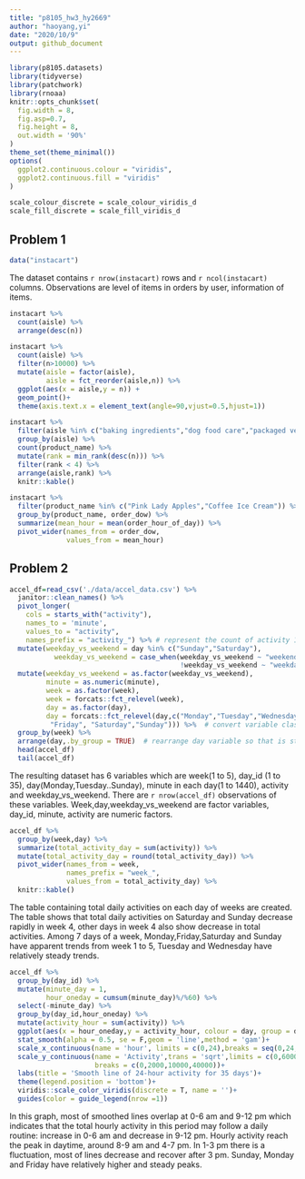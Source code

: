 ```yaml
---
title: "p8105_hw3_hy2669"
author: "haoyang,yi"
date: "2020/10/9"
output: github_document
---
```


```r
library(p8105.datasets)
library(tidyverse)
library(patchwork)
library(rnoaa)
knitr::opts_chunk$set(
  fig.width = 8,
  fig.asp=0.7,
  fig.height = 8,
  out.width = '90%'
)
theme_set(theme_minimal())
options(
  ggplot2.continuous.colour = "viridis",
  ggplot2.continuous.fill = "viridis"
)

scale_colour_discrete = scale_colour_viridis_d
scale_fill_discrete = scale_fill_viridis_d
```

## Problem 1
```r
data("instacart")
```

The dataset contains `r nrow(instacart)` rows and `r ncol(instacart)` columns. Observations are level of items in orders by user, information of items.
```r
instacart %>% 
  count(aisle) %>% 
  arrange(desc(n))
```

```r
instacart %>% 
  count(aisle) %>% 
  filter(n>10000) %>%
  mutate(aisle = factor(aisle),
         aisle = fct_reorder(aisle,n)) %>% 
  ggplot(aes(x = aisle,y = n)) +
  geom_point()+
  theme(axis.text.x = element_text(angle=90,vjust=0.5,hjust=1))
```

```r
instacart %>%
  filter(aisle %in% c("baking ingredients","dog food care","packaged vegetables fruits")) %>%
  group_by(aisle) %>%
  count(product_name) %>%
  mutate(rank = min_rank(desc(n))) %>%
  filter(rank < 4) %>%
  arrange(aisle,rank) %>%
  knitr::kable()
```

```r
instacart %>%
  filter(product_name %in% c("Pink Lady Apples","Coffee Ice Cream")) %>%
  group_by(product_name, order_dow) %>%
  summarize(mean_hour = mean(order_hour_of_day)) %>%
  pivot_wider(names_from = order_dow,
              values_from = mean_hour)
```

## Problem 2
```r
accel_df=read_csv('./data/accel_data.csv') %>% 
  janitor::clean_names() %>% 
  pivot_longer(
    cols = starts_with("activity"),
    names_to = 'minute',
    values_to = "activity",
    names_prefix = "activity_") %>% # represent the count of activity 1-1440 variables of each minute in column
  mutate(weekday_vs_weekend = day %in% c("Sunday","Saturday"),
           weekday_vs_weekend = case_when(weekday_vs_weekend ~ "weekend",
                                          !weekday_vs_weekend ~ "weekday")) %>% # create new variable weekday_vs_weekend
  mutate(weekday_vs_weekend = as.factor(weekday_vs_weekend),
         minute = as.numeric(minute),
         week = as.factor(week),
         week = forcats::fct_relevel(week),
         day = as.factor(day),
         day = forcats::fct_relevel(day,c("Monday","Tuesday","Wednesday","Thursday",
          "Friday", "Saturday","Sunday"))) %>%  # convert variable classes to be reasonable.
  group_by(week) %>%
  arrange(day,.by_group = TRUE)  # rearrange day variable so that is starts from Monday to Sunday.
  head(accel_df)
  tail(accel_df)
```
  The resulting dataset has 6 variables which are week(1 to 5), day_id (1 to 35), day(Monday,Tuesday..Sunday), minute in each day(1 to 1440), activity and weekday_vs_weekend. There are `r nrow(accel_df)` observations of these variables. Week,day,weekday_vs_weekend are factor variables, day_id, minute, activity are numeric factors.

```r
accel_df %>% 
  group_by(week,day) %>% 
  summarize(total_activity_day = sum(activity)) %>% 
  mutate(total_activity_day = round(total_activity_day)) %>%
  pivot_wider(names_from = week,
              names_prefix = "week_",
              values_from = total_activity_day) %>% 
  knitr::kable()
```
  The table containing total daily activities on each day of weeks are created. The table shows that total daily activities on Saturday and Sunday decrease rapidly in week 4, other days in week 4 also show decrease in total activities. Among 7 days of a week, Monday,Friday,Saturday and Sunday have apparent trends from week 1 to 5, Tuesday and Wednesday have relatively steady trends.

```r
accel_df %>%
  group_by(day_id) %>% 
  mutate(minute_day = 1,
         hour_oneday = cumsum(minute_day)%/%60) %>%
  select(-minute_day) %>%
  group_by(day_id,hour_oneday) %>%
  mutate(activity_hour = sum(activity)) %>% 
  ggplot(aes(x = hour_oneday,y = activity_hour, colour = day, group = day_id))+
  stat_smooth(alpha = 0.5, se = F,geom = 'line',method = 'gam')+
  scale_x_continuous(name = 'hour', limits = c(0,24),breaks = seq(0,24,3))+
  scale_y_continuous(name = 'Activity',trans = 'sqrt',limits = c(0,60000),
                     breaks = c(0,2000,10000,40000))+
  labs(title = 'Smooth line of 24-hour activity for 35 days')+
  theme(legend.position = 'bottom')+
  viridis::scale_color_viridis(discrete = T, name = '')+
  guides(color = guide_legend(nrow =1))
```
  In this graph, most of smoothed lines overlap at 0-6 am and 9-12 pm which indicates that the total hourly activity in this period may follow a daily routine: increase in 0-6 am and decrease in 9-12 pm. Hourly activity reach the peak in daytime, around 8-9 am and 4-7 pm. In 1-3 pm there is a fluctuation, most of lines decrease and recover after 3 pm. Sunday, Monday and Friday have relatively higher and steady peaks.
  